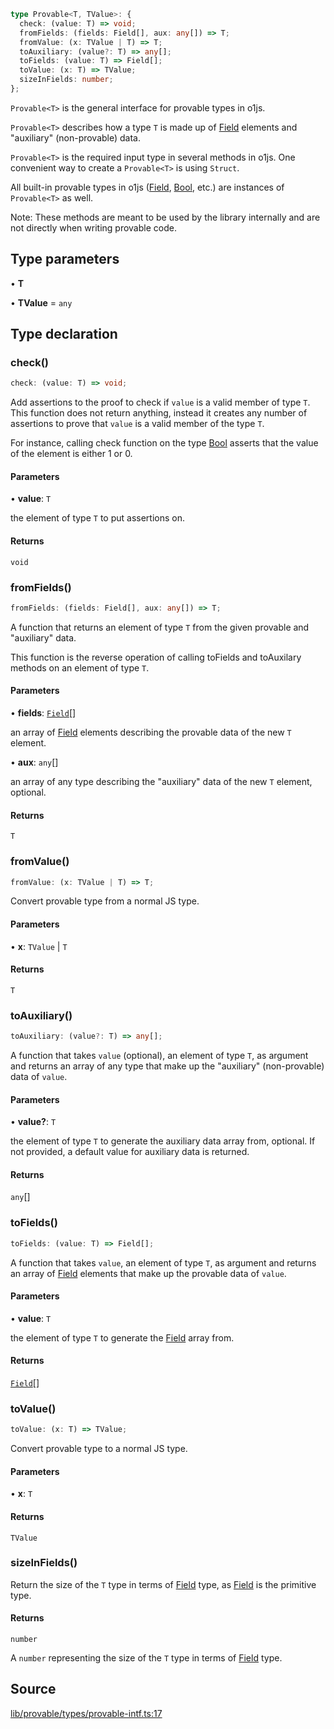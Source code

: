 ```ts
type Provable<T, TValue>: {
  check: (value: T) => void;
  fromFields: (fields: Field[], aux: any[]) => T;
  fromValue: (x: TValue | T) => T;
  toAuxiliary: (value?: T) => any[];
  toFields: (value: T) => Field[];
  toValue: (x: T) => TValue;
  sizeInFields: number;
};
```

`Provable<T>` is the general interface for provable types in o1js.

`Provable<T>` describes how a type `T` is made up of [Field](../classes/Field.mdx) elements and "auxiliary" (non-provable) data.

`Provable<T>` is the required input type in several methods in o1js.
One convenient way to create a `Provable<T>` is using `Struct`.

All built-in provable types in o1js ([Field](../classes/Field.mdx), [Bool](../classes/Bool.mdx), etc.) are instances of `Provable<T>` as well.

Note: These methods are meant to be used by the library internally and are not directly when writing provable code.

## Type parameters

• **T**

• **TValue** = `any`

## Type declaration

### check()

```ts
check: (value: T) => void;
```

Add assertions to the proof to check if `value` is a valid member of type `T`.
This function does not return anything, instead it creates any number of assertions to prove that `value` is a valid member of the type `T`.

For instance, calling check function on the type [Bool](../classes/Bool.mdx) asserts that the value of the element is either 1 or 0.

#### Parameters

• **value**: `T`

the element of type `T` to put assertions on.

#### Returns

`void`

### fromFields()

```ts
fromFields: (fields: Field[], aux: any[]) => T;
```

A function that returns an element of type `T` from the given provable and "auxiliary" data.

This function is the reverse operation of calling toFields and toAuxilary methods on an element of type `T`.

#### Parameters

• **fields**: [`Field`](../classes/Field.mdx)[]

an array of [Field](../classes/Field.mdx) elements describing the provable data of the new `T` element.

• **aux**: `any`[]

an array of any type describing the "auxiliary" data of the new `T` element, optional.

#### Returns

`T`

### fromValue()

```ts
fromValue: (x: TValue | T) => T;
```

Convert provable type from a normal JS type.

#### Parameters

• **x**: `TValue` \| `T`

#### Returns

`T`

### toAuxiliary()

```ts
toAuxiliary: (value?: T) => any[];
```

A function that takes `value` (optional), an element of type `T`, as argument and
returns an array of any type that make up the "auxiliary" (non-provable) data of `value`.

#### Parameters

• **value?**: `T`

the element of type `T` to generate the auxiliary data array from, optional.
If not provided, a default value for auxiliary data is returned.

#### Returns

`any`[]

### toFields()

```ts
toFields: (value: T) => Field[];
```

A function that takes `value`, an element of type `T`, as argument and returns
an array of [Field](../classes/Field.mdx) elements that make up the provable data of `value`.

#### Parameters

• **value**: `T`

the element of type `T` to generate the [Field](../classes/Field.mdx) array from.

#### Returns

[`Field`](../classes/Field.mdx)[]

### toValue()

```ts
toValue: (x: T) => TValue;
```

Convert provable type to a normal JS type.

#### Parameters

• **x**: `T`

#### Returns

`TValue`

### sizeInFields()

Return the size of the `T` type in terms of [Field](../classes/Field.mdx) type, as [Field](../classes/Field.mdx) is the primitive type.

#### Returns

`number`

A `number` representing the size of the `T` type in terms of [Field](../classes/Field.mdx) type.

## Source

[lib/provable/types/provable-intf.ts:17](https://github.com/o1-labs/o1js/blob/main/src/lib/provable/types/provable-intf.ts#L17)
